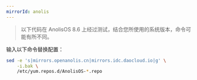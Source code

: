 ```yaml
---
mirrorId: anolis
---
```


> 以下代码在 AnolisOS 8.6 上经过测试，结合您所使用的系统版本，命令可能有所不同。

输入以下命令替换配置：

```bash
sed -e 's|mirrors.openanolis.cn|mirrors.idc.daocloud.io|g' \
    -i.bak \
    /etc/yum.repos.d/AnolisOS-*.repo
```
